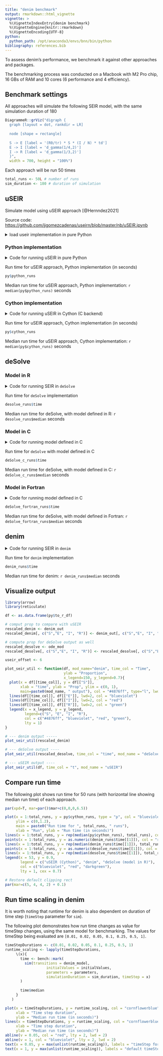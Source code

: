 ```yaml
---
title: "denim benchmark"
output: rmarkdown::html_vignette
vignette: >
  %\VignetteIndexEntry{denim benchmark}
  %\VignetteEngine{knitr::rmarkdown}
  %\VignetteEncoding{UTF-8}
python:
  python_path: /opt/anaconda3/envs/bnn/bin/python
bibliography: references.bib
---
```


To assess denim's performance, we benchmark it against other approaches and packages.

The benchmarking process was conducted on a Macbook with M2 Pro chip, 16 GBs of RAM and 10 cores (6 performance and 4 efficiency). 

## Benchmark settings

All approaches will simulate the following SEIR model, with the same simulation duration of 180

```r
DiagrammeR::grViz("digraph {
  graph [layout = dot, rankdir = LR]
  
  node [shape = rectangle]
  
  S -> E [label = '(R0/tr) * S * (I / N) * td']
  E -> I [label = 'd_gamma(1/4,2)']
  I -> R [label = 'd_gamma(1/3,2)']
  }",
  width = 700, height = "100%")
```

Each approach will be run 50 times

```r
total_runs <- 50L # number of runs
sim_duration <- 180 # duration of simulation
```

## uSEIR

Simulate model using uSEIR approach [@Hernndez2021]

Source code: <https://github.com/jjgomezcadenas/useirn/blob/master/nb/uSEIR.ipynb>

<details>

<summary>load useir implementation in pure Python</summary>

```r
library(reticulate)
# use_python("/opt/anaconda3/envs/bnn/bin/python", required = TRUE)
use_condaenv(condaenv='bnn', required = TRUE)
matplotlib <- import("matplotlib")
matplotlib$use("Agg", force = TRUE)
py_run_file("../supplements/useir_python.py")
```

</details>

### Python implementation

<details>

<summary>Code for running uSEIR in pure Python</summary>

```python
#| output: false

import time
import concurrent.futures
import pickle
import os
from statistics import mean

python_runs = []

def get_python_runtime(n):
  start = time.time()
  df = solve_uSeir(ti_shape     = 2,
                     ti_scale     = 4,
                     tr_shape     = 2,
                     tr_scale     = 3,
                     R0           = 3.5)
  end = time.time()
  return end - start
  
# load cached result if available instead of rerun due to long run time
cached_python_runs = "../supplements/python_runs.pkl"
if os.path.exists(cached_python_runs):
  # If the file exists, load the Python list from the file
  with open(cached_python_runs, 'rb') as f:
    python_runs = pickle.load(f)
else:
  print("no cache found")
  # multithread instead for quicker result
  with concurrent.futures.ProcessPoolExecutor(max_workers=8) as executor:
    python_runs = list(executor.map(get_python_runtime, range(r.total_runs)))
  
# mean(python_runs)

# plot_useir((df,), ('G',), T = 'uSEIR', figsize=(14,8))
# print(f'python solve_seir call: dr = {end-start}')
```

</details>

Run time for uSEIR approach, Python implementation (in seconds)

```r
py$python_runs
```

Median run time for uSEIR approach, Python implementation: `r median(py$python_runs)` seconds

### Cython implementation

<details>

<summary>Code for running uSEIR in Cython (C backend)</summary>

```python
#| output: false

# import precompiled cython module
import sys
sys.path.insert(0, "../supplements")
import useir
import time
import pyarrow as pa

cython_runs = []

# --- Get runtime ----
for i in range(r.total_runs):
  start = time.time()
  df = useir.csolve_uSeir(dist = "gamma",
                    ti_shape     = 2,
                     ti_scale     = 4,
                     tr_shape     = 2,
                     tr_scale     = 3,
                     R0           = 3.5
  )
  end = time.time()

  cython_runs = cython_runs + [end - start]

# ---- Get output for uSEIR -----
df = useir.csolve_uSeir(dist = "gamma",
                    ti_shape     = 2,
                     ti_scale     = 4,
                     tr_shape     = 2,
                     tr_scale     = 3,
                     R0           = 3.5
  )
  
# convert to pyarrow table for easy conversion to R data.frames
to_r_df = pa.Table.from_pandas(df)
```

</details>

Run time for uSEIR approach, Cython implementation (in seconds)

```r
py$cython_runs
```

Median run time for uSEIR approach, Cython implementation: `r median(py$cython_runs)` seconds

## deSolve

### Model in R

```{=html}
<details>
  <summary>Code for running SEIR in <code>deSolve</code></summary>
```

```r
library(deSolve)
parameters <- c(gamma_rate_I = 1/4, shape_I=2,
                gamma_rate_R = 1/3, shape_R = 2,
                R0 = 3.5, N = 1e6) 
initialValues <- c(S = 999999, E1 = 1,
                   E2 = 0, E = 0, I1=0, 
                   I2=0, I=0, R=0
                   )

# --- Transition def for deSolve
transition_func <- function(t, state, param){
  with(as.list( c(state, param) ), {
      tr = shape_R*(1/gamma_rate_R)
      
      dS = - (R0/tr) * S * I/N
      # apply linear chain trick
      dE1 = (R0/tr) * S * I/N - gamma_rate_I*E1
      dE2 = gamma_rate_I*E1 - gamma_rate_I*E2
      dE = dE1 + dE2
      dI1 = gamma_rate_I*E2 - gamma_rate_R*I1
      dI2 = gamma_rate_R*I1 - gamma_rate_R*I2
      dI =  dI1 + dI2

      dR = gamma_rate_R*I2
      list(c(dS, dE1, dE2, dE, dI1, dI2, dI, dR))
  })
}

times <- seq(0, sim_duration, 1)

# ------ Compute run time ------
desolve_runs <- bench::mark(
  ode(y = initialValues, times = times, parms = parameters, func = transition_func),
  iterations = total_runs
)

ode_mod <- ode(y = initialValues, times = times, parms = parameters, func = transition_func)

ode_mod <- as.data.frame(ode_mod)
```

</details>

Run time for `deSolve` implementation

```r
desolve_runs$time
```
Median run time for deSolve, with model defined in R: `r desolve_runs$median` seconds

### Model in C

```{=html}
<details>
  <summary>Code for running model defined in C</summary>
```
```r
# compile model
# system("R CMD SHLIB supplements/desolve_mod/benchmark_mod.c")

# compiled file on Windows will have .dll extension instead of .so
dyn.load("../supplements/desolve_mod/benchmark_mod.so")

initialValues <- c(S = 999999, E1 = 1,
                   E2 = 0, E = 0, I1=0, 
                   I2=0, I=0, R=0
                   )

parameters <- c(R0 = 3.5, scale_I = 4, shape_I=2,
                scale_R = 3, shape_R = 2, N = 1e6) 

deSolve_c_runs <- bench::mark(
  # run model defined in C
  ode(initialValues, times, func = "derivs", parms = parameters,
  dllname = "benchmark_mod", initfunc = "initmod"),
  iterations = total_runs
)

dyn.unload("../supplements/desolve_mod/benchmark_mod.so")
```

</details>

Run time for `deSolve` with model defined in C

```r
deSolve_c_runs$time
```
Median run time for deSolve, with model defined in C: `r deSolve_c_runs$median` seconds

### Model in Fortran

```{=html}
<details>
  <summary>Code for running model defined in C</summary>
```
```r
# compile model in fortran
# system("R CMD SHLIB supplements/desolve_mod/benchmark_mod_fortran.f")

dyn.load("../supplements/desolve_mod/benchmark_mod_fortran.so")

initialValues <- c(S = 999999, E1 = 1,
                   E2 = 0, E = 0, I1=0, 
                   I2=0, I=0, R=0
                   )

parameters <- c(R0 = 3.5, scale_I = 4, shape_I=2,
                scale_R = 3, shape_R = 2, N = 1e6) 

deSolve_fortran_runs <- bench::mark(
  # run model defined in C
  ode(initialValues, times, func = "derivs", parms = parameters,
  dllname = "benchmark_mod_fortran", initfunc = "initmod"),
  iterations = total_runs
)

dyn.unload("../supplements/desolve_mod/benchmark_mod_fortran.so")
```

```{=html}
</details>
```
```r
deSolve_fortran_runs$time
```
Median run time for deSolve, with model defined in Fortran: `r deSolve_fortran_runs$median` seconds

## denim

<details>

<summary>Code for running SEIR in `denim`</summary>

```r
library(denim)

denim_model <- list(
  "S -> E" = "(R0/tr) * timeStep * S * (I/N)", # formulate according that of uSEIR method
  "E -> I" = d_gamma(rate = 1/4, shape = 2),
  "I -> R" = d_gamma(rate = 1/3, shape = 2)
)

initialValues <- c(S = 999999, E = 1, I= 0, R= 0)
parameters <- c(R0 = 3.5, 
                tr = 3*2, # compute mean recovery time, for gamma it's scale*shape
                N = 1e6)

# ---- Get runtimes ----
denim_runs <- bench::mark(
  sim(transitions = denim_model,
                     initialValues = initialValues,
                     parameters = parameters,
                     simulationDuration = sim_duration, timeStep = 0.05),
  iterations = total_runs
)


# ---- Get output ----
denim_out <- sim(transitions = denim_model, 
                     initialValues = initialValues,
                     parameters = parameters,
                     simulationDuration = sim_duration, timeStep = 0.05)
```

</details>

Run time for `denim` implementation

```r
denim_runs$time
```

Median run time for denim: `r denim_runs$median` seconds

## Visualize output

```r
library(arrow)
library(reticulate)

df <- as.data.frame(py$to_r_df)

# comput prop to compare with uSEIR
rescaled_denim <- denim_out
rescaled_denim[, c("S","E", "I", "R")] <- denim_out[, c("S","E", "I", "R")]/1e6

# compute prop for deSolve output as well
rescaled_desolve <- ode_mod
rescaled_desolve[, c("S","E", "I", "R")] <- rescaled_desolve[, c("S","E", "I", "R")]/1e6

useir_offset <- 6

plot_seir_util <- function(df, mod_name="denim", time_col = "Time", 
                           ylab = "Proportion",
                           x_legend=150, y_legend=0.7){
  plot(x = df[[time_col]], y = df[["S"]],
       xlab = "time", ylab = "Prop", ylim = c(0, 1),
       main=paste0(mod_name, " output"), col = "#4876ff", type="l", lwd=2)
  lines(df[[time_col]], df[["E"]], lwd=2, col = "blueviolet")
  lines(df[[time_col]], df[["I"]], lwd=2, col = "red")
  lines(df[[time_col]], df[["R"]], lwd=2, col = "green")
  legend(x = x_legend, y = y_legend,
         legend=c("S", "E", "I", "R"),
         col = c("#4876ff", "blueviolet", "red", "green"),
         lty = 1)
}

# --- denim output -----
plot_seir_util(rescaled_denim)

# --- deSolve output ----
plot_seir_util(rescaled_desolve, time_col = "time", mod_name = "deSolve")

# --- uSEIR output ---- 
plot_seir_util(df, time_col = "t", mod_name = "uSEIR")
```

## Compare run time

The following plot shows run time for 50 runs (with horizontal line showing median run time) of each approach.

```r
par(xpd=T, mar=par()$mar+c(0,0,0,6.5))

plot(x = 1:total_runs, y = py$cython_runs, type = "p", col = "blueviolet",
     ylim = c(0,1.2),
     main = paste0("Run time for ", total_runs, " runs"),
     xlab = "Run", ylab = "Run time (in seconds)")
lines(x = 1:total_runs, y = rep(median(py$cython_runs), total_runs), col = "blueviolet", lty = 2)
points(x = 1:total_runs, y = as.numeric(denim_runs$time[[1]]), col = "red")
lines(x = 1:total_runs, y = rep(median(denim_runs$time[[1]]), total_runs), col = "red", lty = 2)
points(x = 1:total_runs, y = as.numeric(desolve_runs$time[[1]]), col = "darkgreen")
lines(x = 1:total_runs, y = rep(median(desolve_runs$time[[1]]), total_runs), col = "darkgreen", lty = 2)
legend(x = 53, y = 0.9,
       legend = c("uSEIR (Cython)", "denim", "deSolve (model in R)"), 
       col = c("blueviolet", "red", "darkgreen"),
       lty = 1, cex = 0.7)

# Restore default clipping rect
par(mar=c(5, 4, 4, 2) + 0.1)
```


## Run time scaling in denim
It is worth noting that runtime for denim is also dependent on duration of time step (`timeStep` parameter for `sim`). 

The following plot demonstrates how run time changes as value for timeStep changes, using the same model for benchmarking. The values for timeStep being evaluated are `[0.01, 0.02, 0.05, 0.1, 0.25, 0.5, 1]`.

```r
timeStepDurations <- c(0.01, 0.02, 0.05, 0.1, 0.25, 0.5, 1)
runtime_scaling <- lapply(timeStepDurations, 
     \(x){
       time <- bench::mark(
         sim(transitions = denim_model,
                   initialValues = initialValues,
                   parameters = parameters,
                   simulationDuration = sim_duration, timeStep = x)
       )
       
       time$median
     }
   )
```
```r
plot(x = timeStepDurations, y = runtime_scaling, col = "cornflowerblue",
     xlab = "Time step duration",
     ylab = "Median run time (in seconds)")
lines(x = timeStepDurations, y = runtime_scaling, col = "cornflowerblue",
     xlab = "Time step duration",
     ylab = "Median run time (in seconds)")
abline(v = 0.05, col = "red", lty = 2, lwd = 2)  
abline(v = 1, col = "blueviolet", lty = 2, lwd = 2)  
text(x = 0.05, y = max(unlist(runtime_scaling)), labels = "timeStep for benchmarking", col = "red", pos = 4)
text(x = 1, y = max(unlist(runtime_scaling)), labels = "default timeStep", col = "blueviolet", pos = 2)
```

